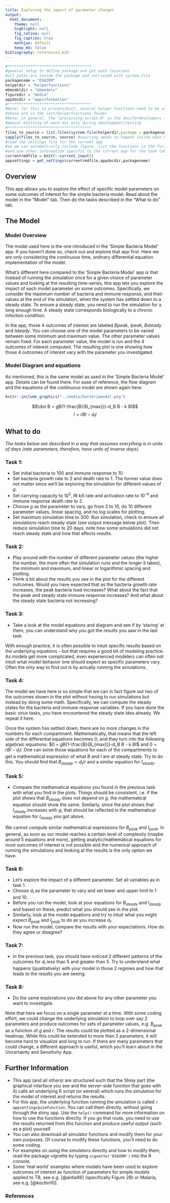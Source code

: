 ```yaml
---
title: Exploring the impact of parameter changes 
output:
  html_document:
    theme: null
    highlight: null
    fig_retina: null
    fig_caption: true
    mathjax: default 
    keep_md: false
bibliography: references.bib
---
```


```r
#*************************************
#general setup to define package and get path locations
#all paths are inside the package and retrieved with system.file
packagename = "DSAIRM"
helperdir = "helperfunctions"
mbmodeldir = "mbmodels"
figuredir = "media"
appdocdir = "appinformation" 
#*************************************
#Note: for this to process/knit, several helper functions need to be available (sourced) first
#those are in the inst/helperfunctions folder
#Note: in general, the "processing-script.R" in the docsfordevelopers should be used to produce the html docs
#manual knitting of each doc only during development/testing
#*************************************
files_to_source = list.files(system.file(helperdir,package = packagename),full.names=TRUE)
sapply(files_to_source, source) #sourcing needs to happen inside each Rmd file since knitr starts a new environment
#load the settings file for the current app 
#so we can automatically include figure, list the functions in the further information section
#and use other information specific to the current app for the task table generation
currentrmdfile = knitr::current_input() 
appsettings = get_settings(currentrmdfile,appdocdir,packagename)
```


## Overview {#shinytab1}
This app allows you to explore the effect of specific model parameters on some outcomes of interest for the simple bacteria model. Read about the model in the "Model" tab. Then do the tasks described in the "What to do" tab.


## The Model {#shinytab2}

### Model Overview
The model used here is the one introduced in the 'Simple Bacteria Model' app. If you haven't done so, check out and explore that app first. Here we are only considering the continuous time, ordinary differential equation implementation of the model.

What's different here compared to the 'Simple Bacteria Model' app is that instead of running the simulation once for a given choice of parameter values and looking at the resulting time-series, this app lets you explore the impact of each model parameter on some outcomes. Specifically, we consider the maximum number of bacteria and immune response, and their values at the end of the simulation, when the system has settled down to a steady state. To ensure a steady state, you need to run the simulation for a long enough time. A steady state corresponds biologically to a chronic infection condition.

In the app, those 4 outcomes of interest are labeled _Bpeak_, _Ipeak_, _Bsteady_ and _Isteady_. You can choose one of the model parameters to be varied between some minimum and maximum value. The other parameter values remain fixed. For each parameter value, the model is run and the 4 outcomes of interest computed. The resulting plot is one showing how those 4 outcomes of interest vary with the parameter you investigated.



### Model Diagram and equations
As mentioned, this is the same model as used in the 'Simple Bacteria Model' app. Details can be found there. For ease of reference, the flow diagram and the equations of the continuous model are shown again here:

```r
knitr::include_graphics("../media/bacteriamodel.png")
```

$$\dot B = gB(1-\frac{B}{B_{max}})-d_B B - k BI$$ 
$$\dot I = r B I - d_I I$$



## What to do {#shinytab3}

*The tasks below are described in a way that assumes everything is in units of days (rate parameters, therefore, have units of inverse days).*

### Task 1: 
* Set initial bacteria to 100 and immune response to 10.
* Set bacteria growth rate to 2 and death rate to 1. The former value does not matter since we'll be exploring the simulation for different values of _g_.
* Set carrying capacity to 10^5^, IR kill rate and activation rate to 10^-4^ and immune response death rate to 2.
* Choose _g_ as the parameter to vary, go from 2 to 10, do 10 different parameter values, linear spacing, and no log scales for plotting.
* Set maximum simulation time to 300. Run simulation, check to ensure all simulations reach steady state (see output message below plot). Then reduce simulation time to 20 days, note how some simulations did not reach steady state and how that affects results.

### Task 2: 
* Play around with the number of different parameter values (the higher the number, the more often the simulation runs and the longer it takes), the minimum and maximum, and linear or logarithmic spacing and plotting.
* Think a bit about the results you see in the plot for the different outcomes. Would you have expected that as the bacteria growth rate increases, the peak bacteria load increases? What about the fact that the peak and steady state immune response increases? And what about the steady state bacteria not increasing? 


### Task 3: 
* Take a look at the model equations and diagram and see if by 'staring' at them, you can understand why you got the results you saw in the last task. 

With enough practice, it is often possible to intuit specific results based on the underlying equations - but that requires a good bit of modeling practice. As models get more complicated, even experienced modelers can often not intuit what model behavior one should expect as specific parameters vary. Often the only way to find out is by actually running the simulations.

### Task 4: 
The model we have here is so simple that we can in fact figure out two of the outcomes shown in the plot without having to run simulations but instead by doing some math. Specifically, we can compute the steady states for the bacteria and immune response variables. If you have done the basic virus tasks, you have encountered the steady state idea already. We repeat it here.

Once the system has settled down, there are no more changes in the numbers for each compartment. Mathematically, that means that the left side of the differential equations becomes 0, and they turn into the following algebraic equations:
$0 = gB(1-\frac{B}{B_{max}})-d_B B - k BI$ and $0 = r B I - d_I I$. One can solve those equations for each of the compartments to get a mathematical expression of what _B_ and _I_ are at steady state. Try to do this. You should find that $B_{steady} = d_I / r$ and a similar equation for $I_{steady}$. 

### Task 5: 
* Compare the mathematical equations you found in the previous task with what you find in the plots. Things should be consistent, i.e. if the plot shows that _B~steady~_ does not depend on _g_, the mathematical equation should show the same. Similarly, since the plot shows that _I~steady~_ increases with _g_, that should be reflected in the mathematical equation for _I~steady~_ you got above.

We cannot compute similar mathematical expressions for _B~peak~_ and _I~peak~_. In general, as soon as our model reaches a certain level of complexity (maybe around 5 equations and more), getting analytic/mathematical equations for most outcomes of interest is not possible and the numerical approach of running the simulations and looking at the results is the only option we have.

### Task 6: 
* Let's explore the impact of a different parameter. Set all variables as in task 1.
* Choose _d~I~_ as the parameter to vary and set lower and upper limit to 1 and 10.
* Before you run the model, look at your equations for _B~steady~_ and _I~steady~_ and based on these, predict what you should see in the plot.
* Similarly, look at the model equations and try to intuit what you might expect _B~peak~_ and _I~peak~_ to do as you increase _d~I~_. 
* Now run the model, compare the results with your expectations. How do they agree or disagree?

### Task 7: 
* In the previous task, you should have noticed 2 different patterns of the outcomes for _d~I~_ less than 5 and greater than 5. Try to understand what happens (qualitatively) with your model in those 2 regimes and how that leads to the results you are seeing. 

### Task 8: 
* Do the same explorations you did above for any other parameter you want to investigate. 

Note that here we focus on a single parameter at a time. With some coding effort, we could change the underlying simulation to loop over say 2 parameters and produce outcomes for sets of parameter values, e.g. _B~peak~_ as a function of _g_ and _r_. The results could be plotted as a 2-dimensional heatmap. While this could be extended to more than 2 parameters, it will become hard to visualize and long to run. If there are many parameters that could change, a different approach is useful, which you'll learn about in the Uncertainty and Sensitivity App.



## Further Information {#shinytab4}
* This app (and all others) are structured such that the Shiny part (the graphical interface you see and the server-side function that goes with it) calls an underlying R script (or several) which runs the simulation for the model of interest and returns the results.
* For this app, the underlying function running the simulation is called ``r appsettings$simfunction``. You can call them directly, without going through the shiny app. Use the `help()` command for more information on how to use the functions directly. If you go that route, you need to use the results returned from this function and produce useful output (such as a plot) yourself. 
* You can also download all simulator functions and modify them for your own purposes.  Of course to modify these functions, you'll need to do some coding.
* For examples on using the simulators directly and how to modify them, read the package vignette by typing `vignette('DSAIRM')` into the R console.
* Some 'real world' examples where models have been used to explore outcomes of interest as function of parameters for simple models applied to TB, see e.g. [@antia96] (specifically Figure 2B) or Malaria, see e.g. [@kochin10]. 

### References


